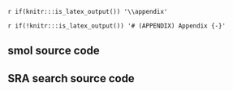 `r if(knitr:::is_latex_output()) '\\appendix'`

`r if(!knitr:::is_latex_output()) '# (APPENDIX) Appendix {-}'`

<!--
If you feel it necessary to include an appendix, it goes here.
-->

## smol source code

<!-- TODO: intro to code -->

```{=latex}
\begin{mdframed}
\linespread{1.0}
\inputminted[breaklines]{rust}{../experiments/smol_gather/scripts/smol/src/main.rs}
\end{mdframed}
```

```{=latex}
\begin{mdframed}
\linespread{1.0}
\inputminted[breaklines]{toml}{../experiments/smol_gather/scripts/smol/Cargo.toml}
\end{mdframed}
```

## SRA search source code

<!-- TODO: intro to code -->

```{=latex}
\begin{mdframed}
\linespread{1.0}
\inputminted[breaklines]{rust}{../experiments/wort/sra_search/src/main.rs}
\end{mdframed}
```

```{=latex}
\begin{mdframed}
\linespread{1.0}
\inputminted[breaklines]{toml}{../experiments/wort/sra_search/Cargo.toml}
\end{mdframed}
```
